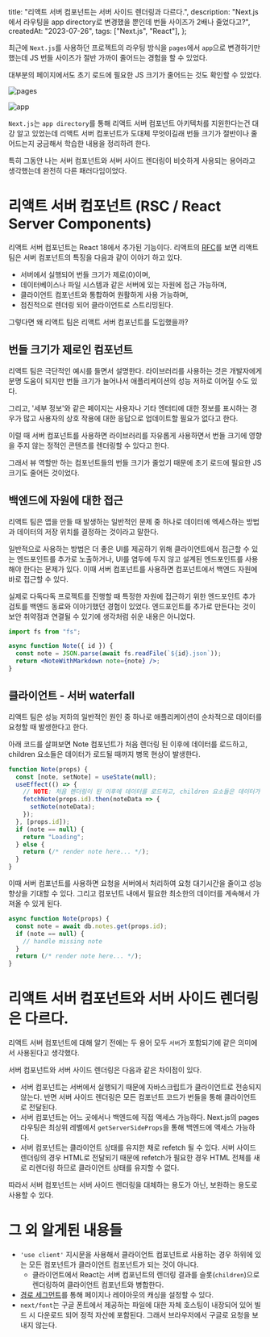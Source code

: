   title: "리액트 서버 컴포넌트는 서버 사이드 렌더링과 다르다.",
  description:
    "Next.js에서 라우팅을 app directory로 변경했을 뿐인데 번들 사이즈가 2배나 줄었다고?",
  createdAt: "2023-07-26",
  tags: ["Next.js", "React"],
};

최근에 `Next.js`를 사용하던 프로젝트의 라우팅 방식을 `pages`에서 `app`으로 변경하기만 했는데 JS 번들 사이즈가 절반 가까이 줄어드는 경험을 할 수 있었다.

대부분의 페이지에서도 초기 로드에 필요한 JS 크기가 줄어드는 것도 확인할 수 있었다.

<div className="flex">

![pages](routing-pages.png)

![app](routing-app.png)

</div>

`Next.js`는 `app directory`를 통해 리액트 서버 컴포넌트 아키텍처를 지원한다는건 대강 알고 있었는데 리액트 서버 컴포넌트가 도대체 무엇이길래 번들 크기가 절반이나 줄어드는지 궁금해서 학습한 내용을 정리하려 한다.

특히 그동안 나는 서버 컴포넌트와 서버 사이드 렌더링이 비슷하게 사용되는 용어라고 생각했는데 완전히 다른 패러다임이었다.

# **리액트 서버 컴포넌트 (RSC / React Server Components)**

리액트 서버 컴포넌트는 React 18에서 추가된 기능이다. 리액트의 [RFC](https://github.com/reactjs/rfcs/blob/main/text/0188-server-components.md)를 보면 리액트 팀은 서버 컴포넌트의 특징을 다음과 같이 이야기 하고 있다.

- 서버에서 실행되어 번들 크기가 제로(0)이며,
- 데이터베이스나 파일 시스템과 같은 서버에 있는 자원에 접근 가능하며,
- 클라이언트 컴포넌트와 통합하여 원활하게 사용 가능하며,
- 점진적으로 렌더링 되어 클라이언트로 스트리밍된다.

그렇다면 왜 리액트 팀은 리액트 서버 컴포넌트를 도입했을까?

## **번들 크기가 제로인 컴포넌트**

리액트 팀은 극단적인 예시를 들면서 설명한다. 라이브러리를 사용하는 것은 개발자에게 분명 도움이 되지만 번들 크기가 늘어나서 애플리케이션의 성능 저하로 이어질 수도 있다.

그리고, '세부 정보'와 같은 페이지는 사용자나 기타 엔터티에 대한 정보를 표시하는 경우가 많고 사용자의 상호 작용에 대한 응답으로 업데이트할 필요가 없다고 한다.

이럴 때 서버 컴포넌트를 사용하면 라이브러리를 자유롭게 사용하면서 번들 크기에 영향을 주지 않는 정적인 콘텐츠를 렌더링할 수 있다고 한다.

그래서 뷰 역할만 하는 컴포넌트들의 번들 크기가 줄었기 때문에 초기 로드에 필요한 JS 크기도 줄어든 것이었다.

## **백엔드에 자원에 대한 접근**

리액트 팀은 앱을 만들 때 발생하는 일반적인 문제 중 하나로 데이터에 엑세스하는 방법과 데이터의 저장 위치를 결정하는 것이라고 말한다.

일반적으로 사용하는 방법은 더 좋은 UI를 제공하기 위해 클라이언트에서 접근할 수 있는 엔드포인트를 추가로 노출하거나, UI를 염두에 두지 않고 설계된 엔드포인트를 사용해야 한다는 문제가 있다. 이때 서버 컴포넌트를 사용하면 컴포넌트에서 백엔드 자원에 바로 접근할 수 있다.

실제로 다독다독 프로젝트를 진행할 때 특정한 자원에 접근하기 위한 엔드포인트 추가 검토를 백엔드 동료와 이야기했던 경험이 있었다. 엔드포인트를 추가로 만든다는 것이 보안 취약점과 연결될 수 있기에 생각처럼 쉬운 내용은 아니었다.

```jsx
import fs from "fs";

async function Note({ id }) {
  const note = JSON.parse(await fs.readFile(`${id}.json`));
  return <NoteWithMarkdown note={note} />;
}
```

## **클라이언트 - 서버 waterfall**

리액트 팀은 성능 저하의 일반적인 원인 중 하나로 애플리케이션이 순차적으로 데이터를 요청할 때 발생한다고 한다.

아래 코드를 살펴보면 Note 컴포넌트가 처음 렌더링 된 이후에 데이터를 로드하고, children 요소들은 데이터가 로드될 때까지 병목 현상이 발생한다.

```jsx
function Note(props) {
  const [note, setNote] = useState(null);
  useEffect(() => {
    // NOTE: 처음 렌더링이 된 이후에 데이터를 로드하고, children 요소들은 데이터가 로드될 때까지 병목 현상이 발생한다.
    fetchNote(props.id).then(noteData => {
      setNote(noteData);
    });
  }, [props.id]);
  if (note == null) {
    return "Loading";
  } else {
    return (/* render note here... */);
  }
}
```

이때 서버 컴포넌트를 사용하면 요청을 서버에서 처리하여 요청 대기시간을 줄이고 성능 향상을 기대할 수 있다. 그리고 컴포넌트 내에서 필요한 최소한의 데이터를 계속해서 가져올 수 있게 된다.

```jsx
async function Note(props) {
  const note = await db.notes.get(props.id);
  if (note == null) {
    // handle missing note
  }
  return (/* render note here... */);
}
```

# **리액트 서버 컴포넌트와 서버 사이드 렌더링은 다르다.**

리액트 서버 컴포넌트에 대해 알기 전에는 두 용어 모두 `서버`가 포함되기에 같은 의미에서 사용된다고 생각했다.

서버 컴포넌트와 서버 사이드 렌더링은 다음과 같은 차이점이 있다.

- 서버 컴포넌트는 서버에서 실행되기 때문에 자바스크립트가 클라이언트로 전송되지 않는다. 반면 서버 사이드 렌더링은 모든 컴포넌트 코드가 번들을 통해 클라이언트로 전달된다.
- 서버 컴포넌트는 어느 곳에서나 백엔드에 직접 액세스 가능하다. Next.js의 pages 라우팅은 최상위 레벨에서 `getServerSideProps`을 통해 백엔드에 액세스 가능하다.
- 서버 컴포넌트는 클라이언트 상태를 유지한 채로 refetch 될 수 있다. 서버 사이드 렌더링의 경우 HTML로 전달되기 때문에 refetch가 필요한 경우 HTML 전체를 새로 리렌더링 하므로 클라이언트 상태를 유지할 수 없다.

따라서 서버 컴포넌트는 서버 사이드 렌더링을 대체하는 용도가 아닌, 보완하는 용도로 사용할 수 있다.

# **그 외 알게된 내용들**

- `'use client'` 지시문을 사용해서 클라이언트 컴포넌트로 사용하는 경우 하위에 있는 모든 컴포넌트가 클라이언트 컴포넌트가 되는 것이 아니다.
  - 클라이언트에서 React는 서버 컴포넌트의 렌더링 결과를 슬롯(`children`)으로 렌더링하여 클라이언트 컴포넌트와 병합한다.
- [경로 세그먼트](https://nextjs.org/docs/app/api-reference/file-conventions/route-segment-config)를 통해 페이지나 레이아웃의 캐싱을 설정할 수 있다.
- `next/font`는 구글 폰트에서 제공하는 파일에 대한 자체 호스팅이 내장되어 있어 빌드 시 다운로드 되어 정적 자산에 포함된다. 그래서 브라우저에서 구글로 요청을 보내지 않는다.
